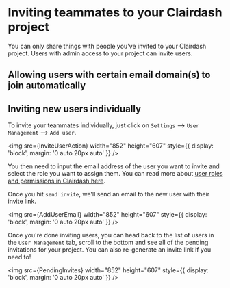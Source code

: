
# Inviting teammates to your Clairdash project

You can only share things with people you've invited to your Clairdash project. Users with admin access to your project can invite users.

## Allowing users with certain email domain(s) to join automatically

<AllowedEmailDomains />

## Inviting new users individually

To invite your teammates individually, just click on `Settings` --> `User Management` --> `Add user`.

<img
  src={InviteUserAction}
  width="852"
  height="607"
  style={{ display: 'block', margin: '0 auto 20px auto' }}
/>

You then need to input the email address of the user you want to invite and select the role you want to assign them. You can read more about [user roles and permissions in Clairdash here](../../references/roles.mdx).

Once you hit `send invite`, we'll send an email to the new user with their invite link.

<img
  src={AddUserEmail}
  width="852"
  height="607"
  style={{ display: 'block', margin: '0 auto 20px auto' }}
/>

Once you're done inviting users, you can head back to the list of users in the `User Management` tab, scroll to the bottom and see all of the pending invitations for your project. You can also re-generate an invite link if you need to!

<img
  src={PendingInvites}
  width="852"
  height="607"
  style={{ display: 'block', margin: '0 auto 20px auto' }}
/>
